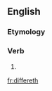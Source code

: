 ==English==

===Etymology===
{{suffix|differ|eth}}

===Verb===
{{en-verb form}}

# {{archaic third-person singular of|differ}}

[[fr:differeth]]